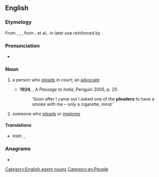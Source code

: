 ==English==

===Etymology===
From {{inh|en|enm|pleder}}, {{m|enm|pledere}}, {{m|enm|plaidour}}, from {{der|en|xno|plaidur}}, {{m|fro|pledour}} et al., in later use reinforced by {{af|en|plead|-er}}.

===Pronunciation===
* {{a|UK}} {{IPA|/ˈpliːdə/|lang=en}}

===Noun===
{{en-noun}}

# {{lb|en|law}} a person who [[plead]]s in court; an [[advocate]] {{defdate|from 13th c.}}
#*'''1924''', {{w|EM Forster}}, ''A Passage to India'', Penguin 2005, p. 25:
#*:‘Soon after I came out I asked one of the '''pleaders''' to have a smoke with me – only a cigarette, mind.’
# {{lb|en|generally}} someone who [[plead]]s or [[implore]]s {{defdate|from 16th c.}}

====Translations====
{{trans-top|person who pleads in court}}
* Irish: {{t|ga|gearánaí|m}}, {{t|ga|agróir|m}}
{{trans-mid}}
{{trans-bottom}}

===Anagrams===
* {{anagrams|en|pearled|pedaler|predeal|replead}}

[[Category:English agent nouns]]
[[Category:en:People]]